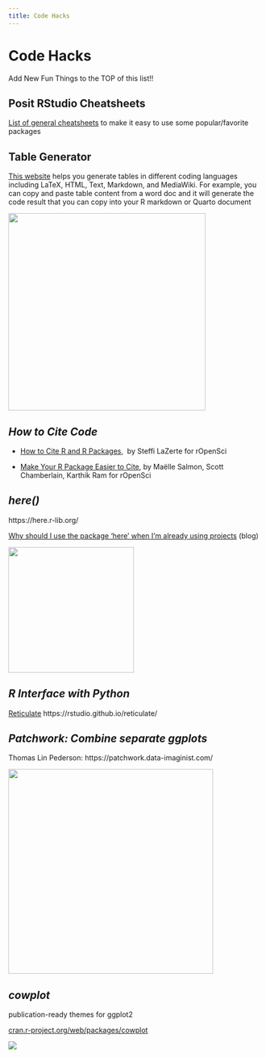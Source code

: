 ```yaml
---
title: Code Hacks
---
```


# Code Hacks

Add New Fun Things to the TOP of this list!!

## Posit RStudio Cheatsheets

[List of general cheatsheets](https://posit.co/resources/cheatsheets/) to make it easy to use some popular/favorite packages

## Table Generator

[This website](https://tablesgenerator.com/markdown_tables) helps you generate tables in different coding languages including LaTeX, HTML, Text, Markdown, and MediaWiki. For example, you can copy and paste table content from a word doc and it will generate the code result that you can copy into your R markdown or Quarto document

![](images/paste-7C5723AE.png){width="391"}

## *How to Cite Code*

-   [How to Cite R and R Packages](https://ropensci.org/blog/2021/11/16/how-to-cite-r-and-r-packages/),  by Steffi LaZerte for rOpenSci

-   [Make Your R Package Easier to Cite](https://ropensci.org/blog/2021/02/16/package-citation/), by Maëlle Salmon, Scott Chamberlain, Karthik Ram for rOpenSci

## *here()*

https://here.r-lib.org/

[Why should I use the package 'here' when I'm already using projects](https://malco.io/2018/11/05/why-should-i-use-the-here-package-when-i-m-already-using-projects/) (blog)

![](images/here.png){width="249"}

## *R Interface with Python*

[Reticulate](https://rstudio.github.io/reticulate/) https://rstudio.github.io/reticulate/

## *Patchwork: Combine separate ggplots*

Thomas Lin Pederson: https://patchwork.data-imaginist.com/

![](images/patchwork.PNG){width="406"}

## *cowplot*

publication-ready themes for ggplot2

[cran.r-project.org/web/packages/cowplot](https://cran.r-project.org/web/packages/cowplot/index.html)

![](images/cowplot.PNG)
